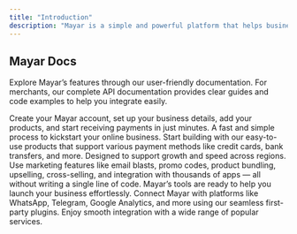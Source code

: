 ```yaml
---
title: "Introduction"
description: "Mayar is a simple and powerful platform that helps businesses accept payments online quickly and easily. Whether you're selling products, offering services, or managing subscriptions, Mayar provides all the tools you need — from account setup and product listings to seamless payment processing and integration with popular apps. Designed for both technical and non-technical users, Mayar supports your business growth with user-friendly features, no-code tools, and reliable support."
---
```


## Mayar Docs

Explore Mayar’s features through our user-friendly documentation. For merchants, our complete API documentation provides clear guides and code examples to help you integrate easily.

<CardGroup cols={2}>
  <Card title="Account Setup" icon="pen-to-square">
    Create your Mayar account, set up your business details, add your products, and start receiving payments in just minutes. A fast and simple process to kickstart your online business.
  </Card>
  <Card title="Developers" icon="palette">
    Start building with our easy-to-use products that support various payment methods like credit cards, bank transfers, and more. Designed to support growth and speed across regions.
  </Card>
  <Card title="No-Code Tools" icon="square-code">
    Use marketing features like email blasts, promo codes, product bundling, upselling, cross-selling, and integration with thousands of apps — all without writing a single line of code. Mayar’s tools are ready to help you launch your business effortlessly.
  </Card>
  <Card title="Integration" icon="code">
    Connect Mayar with platforms like WhatsApp, Telegram, Google Analytics, and more using our seamless first-party plugins. Enjoy smooth integration with a wide range of popular services.
  </Card>
</CardGroup>
